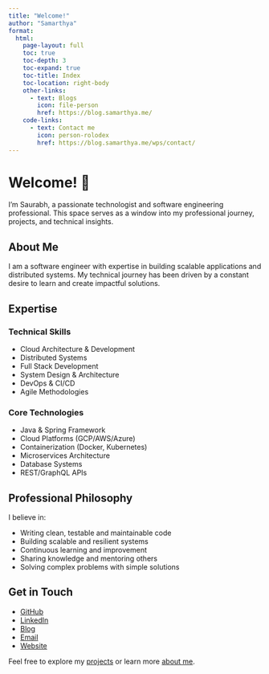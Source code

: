 ```yaml
---
title: "Welcome!"
author: "Samarthya"
format:
  html:
    page-layout: full
    toc: true
    toc-depth: 3
    toc-expand: true
    toc-title: Index
    toc-location: right-body
    other-links:
      - text: Blogs
        icon: file-person
        href: https://blog.samarthya.me/
    code-links:
      - text: Contact me
        icon: person-rolodex
        href: https://blog.samarthya.me/wps/contact/
---
```


# Welcome! 👋

I'm Saurabh, a passionate technologist and software engineering professional. This space serves as a window into my professional journey, projects, and technical insights.

## About Me

I am a software engineer with expertise in building scalable applications and distributed systems. My technical journey has been driven by a constant desire to learn and create impactful solutions.

## Expertise

::: {.grid}

::: {.g-col-6}
### Technical Skills
- <i class="fas fa-cloud"></i> Cloud Architecture & Development
- <i class="fas fa-network-wired"></i> Distributed Systems
- <i class="fas fa-code"></i> Full Stack Development
- <i class="fas fa-drafting-compass"></i> System Design & Architecture
- <i class="fas fa-infinity"></i> DevOps & CI/CD
- <i class="fas fa-tasks"></i> Agile Methodologies
:::

::: {.g-col-6}
### Core Technologies
- <i class="fab fa-java"></i> Java & Spring Framework
- <i class="fab fa-aws"></i> Cloud Platforms (GCP/AWS/Azure)
- <i class="fab fa-docker"></i> Containerization (Docker, Kubernetes)
- <i class="fas fa-microchip"></i> Microservices Architecture
- <i class="fas fa-database"></i> Database Systems
- <i class="fas fa-plug"></i> REST/GraphQL APIs
:::

:::

## Professional Philosophy

I believe in:

- <i class="fas fa-code"></i> Writing clean, testable and maintainable code
- <i class="fas fa-layer-group"></i> Building scalable and resilient systems
- <i class="fas fa-graduation-cap"></i> Continuous learning and improvement
- <i class="fas fa-users"></i> Sharing knowledge and mentoring others
- <i class="fas fa-puzzle-piece"></i> Solving complex problems with simple solutions

## Get in Touch {.mt-4}

::: {.grid}

::: {.g-col-12 .social-links}
- <i class="fab fa-github"></i> [GitHub](https://github.com/samarthya)
- <i class="fab fa-linkedin"></i> [LinkedIn](https://www.linkedin.com/in/samarthyasaurabh)
- <i class="fas fa-blog"></i> [Blog](https://blog.samarthya.me)
- <i class="fas fa-envelope"></i> [Email](mailto:mailme@samarthya.me)
- <i class="fas fa-globe"></i> [Website](https://samarthya.me)
:::

:::

::: {.text-center .mt-5}
Feel free to explore my [<i class="fas fa-code-branch"></i> projects](projects.qmd) or learn more [<i class="fas fa-user"></i> about me](about.qmd).
:::
